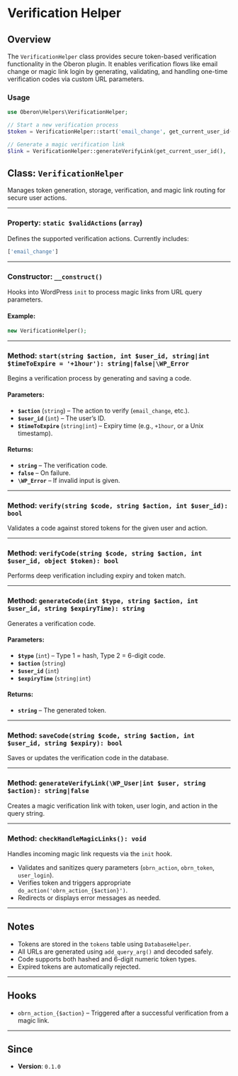 # Verification Helper

## Overview

The `VerificationHelper` class provides secure token-based verification functionality in the Oberon plugin. It enables verification flows like email change or magic link login by generating, validating, and handling one-time verification codes via custom URL parameters.

### Usage

```php
use Oberon\Helpers\VerificationHelper;

// Start a new verification process
$token = VerificationHelper::start('email_change', get_current_user_id());

// Generate a magic verification link
$link = VerificationHelper::generateVerifyLink(get_current_user_id(), 'email_change');
```

## Class: `VerificationHelper`

Manages token generation, storage, verification, and magic link routing for secure user actions.

---

### Property: `static $validActions` (`array`)

Defines the supported verification actions. Currently includes:

```php
['email_change']
```

---

### Constructor: `__construct()`

Hooks into WordPress `init` to process magic links from URL query parameters.

#### Example:

```php
new VerificationHelper();
```

---

### Method: `start(string $action, int $user_id, string|int $timeToExpire = '+1hour'): string|false|\WP_Error`

Begins a verification process by generating and saving a code.

#### Parameters:

-   **`$action`** (`string`) – The action to verify (`email_change`, etc.).
-   **`$user_id`** (`int`) – The user’s ID.
-   **`$timeToExpire`** (`string|int`) – Expiry time (e.g., `+1hour`, or a Unix timestamp).

#### Returns:

-   **`string`** – The verification code.
-   **`false`** – On failure.
-   **`\WP_Error`** – If invalid input is given.

---

### Method: `verify(string $code, string $action, int $user_id): bool`

Validates a code against stored tokens for the given user and action.

---

### Method: `verifyCode(string $code, string $action, int $user_id, object $token): bool`

Performs deep verification including expiry and token match.

---

### Method: `generateCode(int $type, string $action, int $user_id, string $expiryTime): string`

Generates a verification code.

#### Parameters:

-   **`$type`** (`int`) – Type 1 = hash, Type 2 = 6-digit code.
-   **`$action`** (`string`)
-   **`$user_id`** (`int`)
-   **`$expiryTime`** (`string|int`)

#### Returns:

-   **`string`** – The generated token.

---

### Method: `saveCode(string $code, string $action, int $user_id, string $expiry): bool`

Saves or updates the verification code in the database.

---

### Method: `generateVerifyLink(\WP_User|int $user, string $action): string|false`

Creates a magic verification link with token, user login, and action in the query string.

---

### Method: `checkHandleMagicLinks(): void`

Handles incoming magic link requests via the `init` hook.

-   Validates and sanitizes query parameters (`obrn_action`, `obrn_token`, `user_login`).
-   Verifies token and triggers appropriate `do_action('obrn_action_{$action}')`.
-   Redirects or displays error messages as needed.

---

## Notes

-   Tokens are stored in the `tokens` table using `DatabaseHelper`.
-   All URLs are generated using `add_query_arg()` and decoded safely.
-   Code supports both hashed and 6-digit numeric token types.
-   Expired tokens are automatically rejected.

---

## Hooks

-   `obrn_action_{$action}` – Triggered after a successful verification from a magic link.

---

## Since

-   **Version**: `0.1.0`
